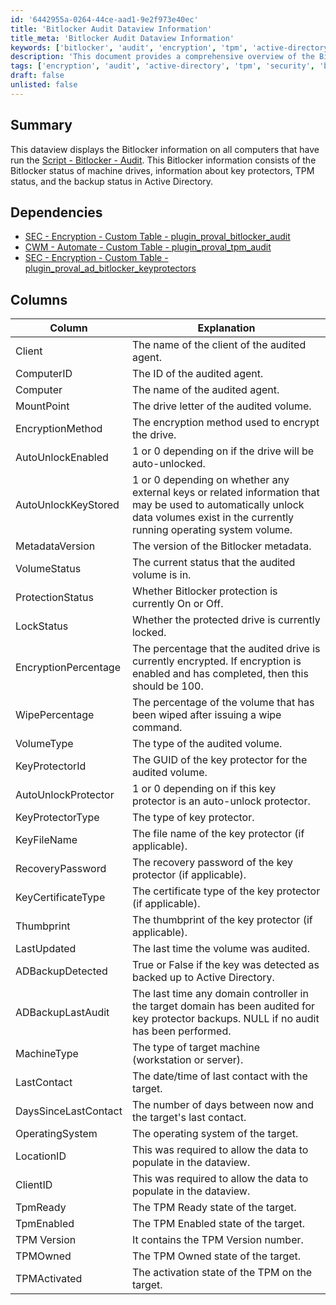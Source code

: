 ```yaml
---
id: '6442955a-0264-44ce-aad1-9e2f973e40ec'
title: 'Bitlocker Audit Dataview Information'
title_meta: 'Bitlocker Audit Dataview Information'
keywords: ['bitlocker', 'audit', 'encryption', 'tpm', 'active-directory']
description: 'This document provides a comprehensive overview of the Bitlocker audit dataview, detailing the Bitlocker status of machine drives, key protectors, TPM status, and backup status in Active Directory for all audited computers.'
tags: ['encryption', 'audit', 'active-directory', 'tpm', 'security', 'backup', 'dataview']
draft: false
unlisted: false
---
```

## Summary

This dataview displays the Bitlocker information on all computers that have run the [Script - Bitlocker - Audit](https://proval.itglue.com/DOC-5078775-8943478). This Bitlocker information consists of the Bitlocker status of machine drives, information about key protectors, TPM status, and the backup status in Active Directory.

## Dependencies

- [SEC - Encryption - Custom Table - plugin_proval_bitlocker_audit](https://proval.itglue.com/DOC-5078775-8943520)
- [CWM - Automate - Custom Table - plugin_proval_tpm_audit](https://proval.itglue.com/DOC-5078775-11140597)
- [SEC - Encryption - Custom Table - plugin_proval_ad_bitlocker_keyprotectors](https://proval.itglue.com/DOC-5078775-9045330)

## Columns

| Column                  | Explanation                                                                                                           |
|------------------------|-----------------------------------------------------------------------------------------------------------------------|
| Client                 | The name of the client of the audited agent.                                                                         |
| ComputerID             | The ID of the audited agent.                                                                                         |
| Computer               | The name of the audited agent.                                                                                       |
| MountPoint             | The drive letter of the audited volume.                                                                              |
| EncryptionMethod       | The encryption method used to encrypt the drive.                                                                     |
| AutoUnlockEnabled      | 1 or 0 depending on if the drive will be auto-unlocked.                                                             |
| AutoUnlockKeyStored    | 1 or 0 depending on whether any external keys or related information that may be used to automatically unlock data volumes exist in the currently running operating system volume. |
| MetadataVersion        | The version of the Bitlocker metadata.                                                                                |
| VolumeStatus           | The current status that the audited volume is in.                                                                    |
| ProtectionStatus       | Whether Bitlocker protection is currently On or Off.                                                                 |
| LockStatus             | Whether the protected drive is currently locked.                                                                     |
| EncryptionPercentage    | The percentage that the audited drive is currently encrypted. If encryption is enabled and has completed, then this should be 100. |
| WipePercentage         | The percentage of the volume that has been wiped after issuing a wipe command.                                      |
| VolumeType             | The type of the audited volume.                                                                                      |
| KeyProtectorId        | The GUID of the key protector for the audited volume.                                                                |
| AutoUnlockProtector    | 1 or 0 depending on if this key protector is an auto-unlock protector.                                              |
| KeyProtectorType       | The type of key protector.                                                                                            |
| KeyFileName            | The file name of the key protector (if applicable).                                                                 |
| RecoveryPassword        | The recovery password of the key protector (if applicable).                                                         |
| KeyCertificateType     | The certificate type of the key protector (if applicable).                                                          |
| Thumbprint             | The thumbprint of the key protector (if applicable).                                                                |
| LastUpdated            | The last time the volume was audited.                                                                                |
| ADBackupDetected       | True or False if the key was detected as backed up to Active Directory.                                             |
| ADBackupLastAudit      | The last time any domain controller in the target domain has been audited for key protector backups. NULL if no audit has been performed. |
| MachineType            | The type of target machine (workstation or server).                                                                 |
| LastContact            | The date/time of last contact with the target.                                                                      |
| DaysSinceLastContact   | The number of days between now and the target's last contact.                                                       |
| OperatingSystem        | The operating system of the target.                                                                                 |
| LocationID             | This was required to allow the data to populate in the dataview.                                                   |
| ClientID               | This was required to allow the data to populate in the dataview.                                                   |
| TpmReady               | The TPM Ready state of the target.                                                                                  |
| TpmEnabled             | The TPM Enabled state of the target.                                                                                 |
| TPM Version            | It contains the TPM Version number.                                                                                 |
| TPMOwned               | The TPM Owned state of the target.                                                                                  |
| TPMActivated           | The activation state of the TPM on the target.                                                                      |













